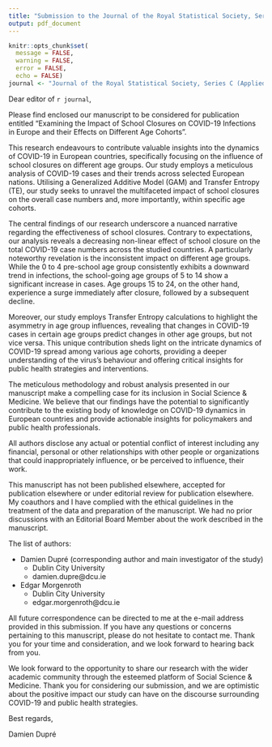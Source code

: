 ```yaml
---
title: "Submission to the Journal of the Royal Statistical Society, Series C (Applied Statistics) "
output: pdf_document
---
```


```r
knitr::opts_chunk$set(
  message = FALSE, 
  warning = FALSE, 
  error = FALSE, 
  echo = FALSE)
journal <- "Journal of the Royal Statistical Society, Series C (Applied Statistics)"
```

Dear editor of `r journal`,

Please find enclosed our manuscript to be considered for publication entitled “Examining the Impact of School Closures on COVID-19 Infections in Europe and their Effects on Different Age Cohorts”.

This research endeavours to contribute valuable insights into the dynamics of COVID-19 in European countries, specifically focusing on the influence of school closures on different age groups. Our study employs a meticulous analysis of COVID-19 cases and their trends across selected European nations. Utilising a Generalized Additive Model (GAM) and Transfer Entropy (TE), our study seeks to unravel the multifaceted impact of school closures on the overall case numbers and, more importantly, within specific age cohorts.

The central findings of our research underscore a nuanced narrative regarding the effectiveness of school closures. Contrary to expectations, our analysis reveals a decreasing non-linear effect of school closure on the total COVID-19 case numbers across the studied countries. A particularly noteworthy revelation is the inconsistent impact on different age groups. While the 0 to 4 pre-school age group consistently exhibits a downward trend in infections, the school-going age groups of 5 to 14 show a significant increase in cases. Age groups 15 to 24, on the other hand, experience a surge immediately after closure, followed by a subsequent decline.

Moreover, our study employs Transfer Entropy calculations to highlight the asymmetry in age group influences, revealing that changes in COVID-19 cases in certain age groups predict changes in other age groups, but not vice versa. This unique contribution sheds light on the intricate dynamics of COVID-19 spread among various age cohorts, providing a deeper understanding of the virus's behaviour and offering critical insights for public health strategies and interventions.

The meticulous methodology and robust analysis presented in our manuscript make a compelling case for its inclusion in Social Science & Medicine. We believe that our findings have the potential to significantly contribute to the existing body of knowledge on COVID-19 dynamics in European countries and provide actionable insights for policymakers and public health professionals.

All authors disclose any actual or potential conflict of interest including any financial, personal or other relationships with other people or organizations that could inappropriately influence, or be perceived to influence, their work. 

This manuscript has not been published elsewhere, accepted for publication elsewhere or under editorial review for publication elsewhere. My coauthors and I have complied with the ethical guidelines in the treatment of the data and preparation of the manuscript. We had no prior discussions with an Editorial Board Member about the work described in the manuscript.

The list of authors:

* Damien Dupré (corresponding author and main investigator of the study)
  * Dublin City University
  * damien.dupre@dcu.ie
* Edgar Morgenroth
  * Dublin City University
  * edgar.morgenroth@dcu.ie

All future correspondence can be directed to me at the e-mail address provided in this submission. If you have any questions or concerns pertaining to this manuscript, please do not hesitate to contact me. Thank you for your time and consideration, and we look forward to hearing back from you. 

We look forward to the opportunity to share our research with the wider academic community through the esteemed platform of Social Science & Medicine. Thank you for considering our submission, and we are optimistic about the positive impact our study can have on the discourse surrounding COVID-19 and public health strategies.

Best regards, 

Damien Dupré
